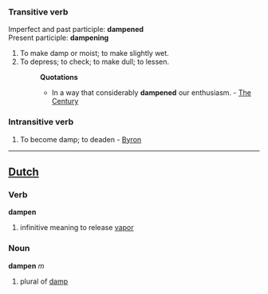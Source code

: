 ===Transitive verb===
Imperfect and past participle: '''dampened'''<br>
Present participle: '''dampening'''
#To make damp or moist; to make slightly wet.
#To depress; to check; to make dull; to lessen.
#:'''Quotations'''
#:*In a way that considerably '''dampened''' our enthusiasm. - [[The Century]]
===Intransitive verb===
#To become damp; to deaden - [[Byron]]

----

==[[Dutch]]==
===Verb===

'''dampen'''

#infinitive meaning to release [[vapor]]

===Noun===

'''dampen''' ''m''

#plural of [[damp]]